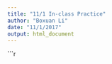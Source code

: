 ```yaml
---
title: "11/1 In-class Practice"
author: "Boxuan Li"
date: "11/1/2017"
output: html_document
---
```


```r
